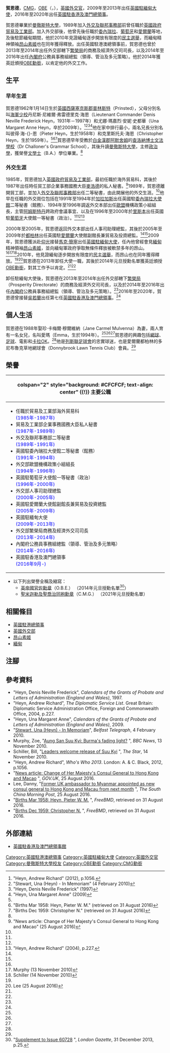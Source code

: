 {{NoteTA
|G1= PoliticiansUK
|1 = zh-hans:昂山素季; zh-tw:翁山蘇姬; zh-hk:昂山素姬;
|2 = zh-hans:昂山; zh-tw:翁山; zh-hk:昂山;
}}
{{Infobox_ President
| name= 賀恩德<br />{{lang|en|Andrew Heyn}}
| image= Andrew Heyn.jpg
| imagesize = 250px
| caption = 英國政府官方照片
| office= 第7任[[英國駐香港及澳門總領事|英國駐香港及澳門總領事]]
| term_start= 2016年9月
| term_end= 2020年12月
| monarch= [[伊利沙伯二世|伊利沙伯二世]]
| predecessor= [[吳若蘭|吳若蘭]]
| successor= 何思婷（署理）、[[戴偉紳|戴偉紳]]
| office2= [[英國駐緬甸大使|英國駐緬甸大使]]
| term_start2= 2009年
| term_end2= 2013年
| monarch2= [[伊利沙伯二世|伊利沙伯二世]]
| predecessor2= [[馬克·簡寧_(外交官)|馬克·簡寧]]
| successor2= [[安德魯·帕特里克|安德魯·帕特里克]]
| birth_date= {{birth date and age|1962|1|14}}
| birth_place= {{UK}}[[西薩塞克斯郡|西薩塞克斯郡]][[普林斯特|普林斯特]]
| death_date= 
| death_place= 
| spouse=
| party=
}}
'''賀恩德'''，[[聖米迦勒及聖喬治同袍勳章|CMG]]，[[英帝國官佐勳章|OBE]]<small>{{Ref label|a|?|none}}</small>（{{Lang-en|'''Andrew Richard Heyn'''}}，{{bd|1962年|1月14日|||Heyn, Andrew}}），[[英國|英國]][[外交官|外交官]]，2009年至2013年出任[[英國駐緬甸大使|英國駐緬甸大使]]，2016年至2020年出任[[英國駐香港及澳門總領事|英國駐香港及澳門總領事]]。

賀恩德畢業於[[曼徹斯特大學|曼徹斯特大學]]，1989年加入[[外交及聯邦事務部|外交及聯邦事務部]]前曾任職於[[英國政府|英國政府]][[貿易及工業部_(英國)|貿易及工業部]]。加入外交部後，他曾先後任職於[[委內瑞拉|委內瑞拉]]、[[葡萄牙|葡萄牙]]和[[愛爾蘭|愛爾蘭]]等地，及後駐節緬甸期間，他於2010年見證緬甸逐步開放有限度的[[民主選舉|民主選舉]]，而緬甸精神領袖[[昂山素姬|昂山素姬]]也在同年獲得釋放。出任英國駐港澳總領事前，賀恩德也曾於2013年至2014年出任外交部轄下[[繁榮局|繁榮局]]的商務及經濟外交司司長，以及2014年至2016年出任[[英國內閣府|內閣府]]公務員事務組總監（領導、管治及多元策略）。他於2014年獲英廷頒授[[英帝國官佐勳章|OBE勳銜]]，以肯定他的外交工作。

== 生平 ==
=== 早年生涯 ===
賀恩德1962年1月14日生於[[英國|英國]][[西薩塞克斯郡|西薩塞克斯郡]][[普林斯特|普林斯特]]（Prinsted），父母分別名叫[[海軍少校|海軍少校]]丹尼斯·尼維爾·弗雷德里克·海恩（Lieutenant Commander Denis Neville Frederick Heyn，1931年－1997年）和尤娜·瑪嘉烈·安妮·史都華（Una Margaret Anne Heyn，卒於2009年）。<ref name="who">"Heyn, Andrew Richard" (2012), p.1056.</ref><ref name="family">"Stewart, Una (Heyn) - In Memoriam" (4 February 2010)</ref><ref>"Heyn, Denis Neville Frederick" (1997)</ref><ref>"Heyn, Una Margaret Anne" (2009)</ref>他在家中排行最小，兩名兄長分別名叫彼得·海-{}-恩（Pieter Heyn，生於1958年）和克里斯托夫·海恩（Christopher Heyn，生於1959年）。<ref name=family/><ref>"Births Mar 1958: Heyn, Pieter W. M." (retrieved on 31 August 2016)</ref><ref>"Births Dec 1959: Christopher N." (retrieved on 31 August 2016)</ref>賀恩德早年受教於[[白金漢郡|白金漢郡]][[阿默舍姆|阿默舍姆]]的[[查洛納博士文法學校|查洛納博士文法學校]]（Dr Challoner's Grammar School），其後升讀[[曼徹斯特大學|曼徹斯特大學]]，主修[[政治學|政治學]]，獲榮譽[[文學士|文學士]]（B.A.）學位畢業。<ref name=who/>

=== 外交生涯 ===
1985年，賀恩德加入[[英國政府|英國政府]][[貿易及工業部_(英國)|貿易及工業部]]，最初任職於海外貿易科，其後於1987年出任時任貿工部企業事務國務大臣[[麥浩德|麥浩德]]的私人秘書。<ref name="fco16">"News article: Change of Her Majesty's Consul General to Hong Kong and Macao" (25 August 2016)</ref>1989年，賀恩德離開貿工部，並加入[[外交及聯邦事務部|外交及聯邦事務部]]出任二等秘書，由此開展他的外交生涯。<ref name=fco/>他早在任職的外交崗位包括在1991年至1994年於[[加拉加斯|加拉加斯]]出任英國駐[[委內瑞拉|委內瑞拉]][[大使館|大使館]]二等秘書（館務）、1994年至1996年調返外交本部出任[[歐盟|歐盟]]機構政策小組組長，主管[[阿姆斯特丹|阿姆斯特丹]]跨政府會議事宜、以及在1996年至2000年於[[里斯本|里斯本]]出任英國駐[[葡萄牙|葡萄牙]]大使館一等秘書（政治）。<ref name=who/><ref name=fco16/><ref name="fco">"Heyn, Andrew Richard" (2004), p.227.</ref>

2000年至2005年，賀恩德返回外交本部出任人事司助理總監，其後於2005年至2009年於[[都柏林|都柏林]]出任英國駐[[愛爾蘭|愛爾蘭]]大使館副館長兼貿易及投資總監。<ref name=who/><ref name=fco16/>2009年，賀恩德獲派赴[[仰光|仰光]]接替[[馬克·簡寧_(外交官)|馬克·簡寧]]出任[[英國駐緬甸大使|英國駐緬甸大使]]，任內他曾經會見[[緬甸|緬甸]]精神領袖[[昂山素姬|昂山素姬]]，並向緬甸軍政府爭取無條件釋放被軟禁多年的昂山。<ref name=fco16/><ref name="murphy">Murphy (13 November 2010)</ref><ref>Schiller (14 November 2010)</ref>2010年，他見證緬甸逐步開放有限度的[[民主選舉|民主選舉]]，而昂山也在同年獲得釋放。<ref name=murphy/><ref>Lee (25 August 2016)</ref>賀恩德在2013年卸任大使一職，其後於2014年元旦授勳名單獲英廷頒授[[英帝國官佐勳章|OBE勳銜]]，對其工作予以肯定。<ref name=fco16/><ref name=obe/>

卸任駐緬甸大使後，賀恩德在2013年至2014年出任外交部轄下[[繁榮局|繁榮局]]（Prosperity Directorate）的商務及經濟外交司司長，以及於2014年至2016年出任[[英國內閣府|內閣府]]公務員事務組總監（領導、管治及多元策略）。<ref name=fco16/>2016年至2020年，賀恩德曾接替[[吳若蘭|吳若蘭]]出任第七任[[英國駐香港及澳門總領事|英國駐香港及澳門總領事]]。<ref name=fco16/>

== 個人生活 ==
賀恩德在1988年娶珍·卡梅爾·穆爾維納（Jane Carmel Mulvenna）為妻，兩人育有一名女兒，名叫愛瑪（Emma，生於1994年）。<ref name=who/><ref name=fco16/><ref name=fco/>賀恩德的興趣包括[[網球|網球]]、[[足球|足球]]、電影和[[卡拉OK|卡拉OK]]。<ref name=who/>他是[[列斯聯足球會|列斯聯足球會]]的忠實球迷，也是愛爾蘭都柏林的多尼布魯克草地網球會（Donnybrook Lawn Tennis Club）會員。<ref name=who/>

== 榮譽 ==
<!-- 學經歷信息框開始 -->
{| class="infobox bordered" style="width: 17em; font-size: 90%; text-align: left; float:right;" cellpadding="3"
|-
! colspan="2" style="background: #CFCFCF; text-align: center" {{!}} 主要公職
|- 
| colspan="2" style="font-size: 90%" |<div style="text-align: left">
* 任職於貿易及工業部海外貿易科<br /><span style="color: blue;">(1985年-1987年)</span>
* 貿易及工業部企業事務國務大臣私人秘書<br /><span style="color: blue;">(1987年-1989年)</span>
* 外交及聯邦事務部二等秘書<br /><span style="color: blue;">(1989年-1991年)</span>
* 英國駐委內瑞拉大使館二等秘書（館務）<br /><span style="color: blue;">(1991年-1994年)</span>
* 外交部歐盟機構政策小組組長<br /><span style="color: blue;">(1994年-1996年)</span>
* 英國駐葡萄牙大使館一等秘書（政治）<br /><span style="color: blue;">(1996年-2000年)</span>
* 外交部人事司助理總監<br /><span style="color: blue;">(2000年-2005年)</span>
* 英國駐愛爾蘭大使館副館長兼貿易及投資總監<br /><span style="color: blue;">(2005年-2009年)</span>
* 英國駐緬甸大使<br /><span style="color: blue;">(2009年-2013年)</span>
* 外交部繁榮局商務及經濟外交司司長<br /><span style="color: blue;">(2013年-2014年)</span>
* 內閣府公務員事務組總監（領導、管治及多元策略）<br /><span style="color: blue;">(2014年-2016年)</span>
* 英國駐香港及澳門總領事<br /><span style="color: blue;">(2016年9月-)</span>
</div>
|}

* 以下列出榮譽全稱及縮寫：{{Note label|a|?|none}}
** [[英帝國官佐勳章|英帝國官佐勳章]]（O.B.E.） （2014年元旦授勳名單<ref name="obe">"[https://www.thegazette.co.uk/London/issue/60728/supplement/25 Supplement to Issue 60728] {{Wayback|url=https://www.thegazette.co.uk/London/issue/60728/supplement/25 |date=20200915203753 }}", ''London Gazette'', 31 December 2013, p.25.</ref>）
** [[聖米迦勒及聖喬治同袍勳章|聖米迦勒及聖喬治同袍勳章]]（C.M.G.） （2021年元旦授勳名單）

== 相關條目 ==
* [[英國駐港總領事|英國駐港總領事]]
* [[英國外交部|英國外交部]]
* [[昂山素姬|昂山素姬]]
* [[緬甸|緬甸]]

== 注腳 ==
{{reflist|2}}

== 參考資料 ==
{{ReflistH}}
* "Heyn, Denis Neville Frederick", ''Calendars of the Grants of Probate and Letters of Administration (England and Wales)'', 1997.
* "Heyn, Andrew Richard", ''The Diplomatic Service List''. Great Britain: Diplomatic Service Administration Office, Foreign and Commonwealth Office, 2004, p.227. 
* "Heyn, Una Margaret Anne", ''Calendars of the Grants of Probate and Letters of Administration (England and Wales)'', 2009.
* "[https://web.archive.org/web/20160916145309/http://trads.propertynews.com/advert/northern-ireland/family-notices/in-memoriam/149459/Stewart-Una-Heyn-In-Memoriam Stewart, Una (Heyn) - In Memoriam]", ''Belfast Telegraph'', 4 February 2010. 
* Murphy, Zoe, "[http://www.bbc.com/news/world-asia-pacific-11573066 Aung San Suu Kyi: Burma's fading light?] {{Wayback|url=http://www.bbc.com/news/world-asia-pacific-11573066 |date=20200801094752 }}", ''BBC News'', 13 November 2010. 
* Schiller, Bill, "[https://www.thestar.com/news/world/2010/11/14/leaders_welcome_release_of_suu_kyi.html Leaders welcome release of Suu Kyi] {{Wayback|url=https://www.thestar.com/news/world/2010/11/14/leaders_welcome_release_of_suu_kyi.html |date=20170328024920 }}", ''The Star'', 14 November 2010. 
* "Heyn, Andrew Richard", ''Who's Who 2013''. London: A. & C. Black, 2012, p.1056. 
* "[https://www.gov.uk/government/world-location-news/change-of-her-majestys-consul-general-to-hong-kong-and-macao News article: Change of Her Majesty's Consul General to Hong Kong and Macao] {{Wayback|url=https://www.gov.uk/government/world-location-news/change-of-her-majestys-consul-general-to-hong-kong-and-macao |date=20170409220702 }}", ''GOV.UK'', 25 August 2016. 
* Lee, Danny, "[http://www.scmp.com/news/hong-kong/politics/article/2009105/former-uk-ambassador-myanmar-appointed-new-consul-general#comments Former UK ambassador to Myanmar appointed as new consul general to Hong Kong and Macau from next month] {{Wayback|url=http://www.scmp.com/news/hong-kong/politics/article/2009105/former-uk-ambassador-myanmar-appointed-new-consul-general#comments |date=20170328011928 }}", ''The South China Morning Post'', 25 August 2016. 
* "[https://www.freebmd.org.uk/cgi/information.pl?r=216021343:8442&d=bmd_1470077884 Births Mar 1958: Heyn, Pieter W. M.] {{Wayback|url=https://www.freebmd.org.uk/cgi/information.pl?r=216021343:8442&d=bmd_1470077884 |date=20170328012316 }}", ''FreeBMD'', retrieved on 31 August 2016.
* "[https://www.freebmd.org.uk/cgi/information.pl?r=219574606:8266&d=bmd_1470077884 Births Dec 1959: Christopher N.] {{Wayback|url=https://www.freebmd.org.uk/cgi/information.pl?r=219574606:8266&d=bmd_1470077884 |date=20170328012030 }}", ''FreeBMD'', retrieved on 31 August 2016.
{{ReflistF}}

== 外部連結 ==
* [https://www.gov.uk/government/world/hong-kong 英國駐香港及澳門總領事館] {{Wayback|url=https://www.gov.uk/government/world/hong-kong |date=20150318092737 }}

{{s-start}}
{{s-dip}}
{{succession box
 | before = [[馬克·簡寧_(外交官)|馬克·簡寧]]
 | title  = [[英國駐緬甸大使|英國駐緬甸大使]]
 | years  = 2009年－2013年
 | after  = [[安德魯·帕特里克|安德魯·帕特里克]]}}
{{succession box
 | before = [[吳若蘭|吳若蘭]]
 | title  = 第7任[[英國駐港總領事|英國駐港總領事]]
 | years  = 2016年9月－2020年12月
 | after  = 何思婷（署理）}}
{{end}}

{{英國駐香港總領事}}

{{DEFAULTSORT:Heyn, Andrew}}
[[Category:英國駐港澳總領事|Category:英國駐港澳總領事]]
[[Category:英國駐緬甸大使|Category:英國駐緬甸大使]]
[[Category:英國外交官|Category:英國外交官]]
[[Category:曼徹斯特大學校友|Category:曼徹斯特大學校友]]
[[Category:OBE勳銜|Category:OBE勳銜]]
[[Category:CMG勳銜|Category:CMG勳銜]]